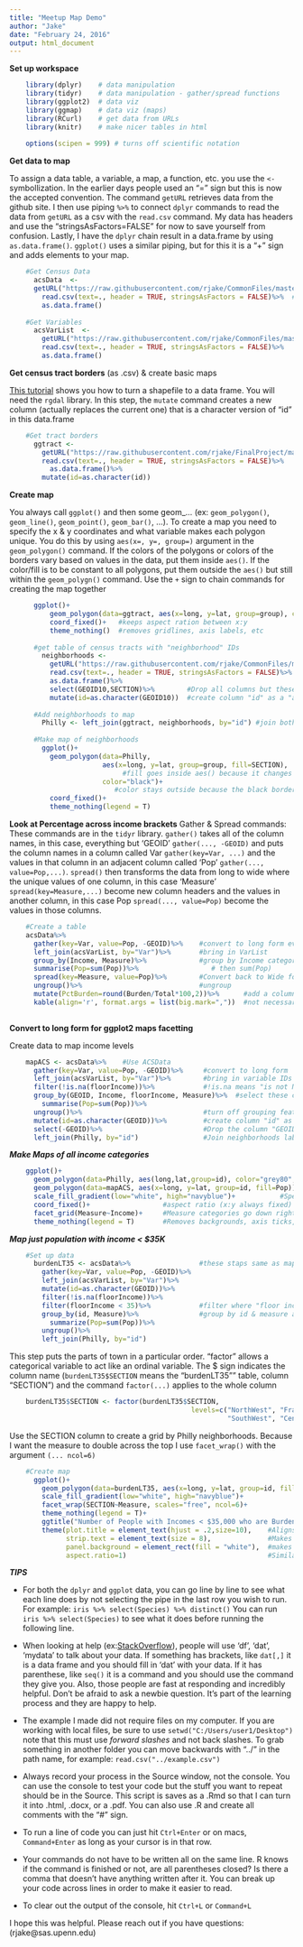 ```yaml
---
title: "Meetup Map Demo"
author: "Jake"
date: "February 24, 2016"
output: html_document
---
```

**Set up workspace**
  
```r
    library(dplyr)    # data manipulation
    library(tidyr)    # data manipulation - gather/spread functions
    library(ggplot2)  # data viz
    library(ggmap)    # data viz (maps)
    library(RCurl)    # get data from URLs
    library(knitr)    # make nicer tables in html
    
    options(scipen = 999) # turns off scientific notation
```

**Get data to map**

To assign a data table, a variable, a map, a function, etc. you use the ```<-```  symbollization. In the earlier days people used an "=" sign but this is now the accepted convention. The command ```getURL``` retrieves data from the github site. I then use piping ```%>%``` to connect ```dplyr``` commands to read the data from ```getURL``` as a csv with the ```read.csv``` command. My data has headers and use the "stringsAsFactors=FALSE" for now to save yourself from confusion. Lastly, I have the ```dplyr``` chain result in a data.frame by using ```as.data.frame()```. ```ggplot()``` uses a similar piping, but for this it is a "+" sign and adds elements to your map. 
    
```r
    #Get Census Data
      acsData  <- 
      getURL("https://raw.githubusercontent.com/rjake/CommonFiles/master/PHL_HousingBurden2014.csv")%>%
        read.csv(text=., header = TRUE, stringsAsFactors = FALSE)%>%  # the dot means "this data" in the pipe
        as.data.frame()                                               
    
    #Get Variables
      acsVarList  <- 
        getURL("https://raw.githubusercontent.com/rjake/CommonFiles/master/PHL_HousingBurden2014_varList.csv")%>%
        read.csv(text=., header = TRUE, stringsAsFactors = FALSE)%>%
        as.data.frame()
```

**Get census tract borders** (as .csv) & create basic maps

[This tutorial](http://www.kevjohnson.org/making-maps-in-r) shows you how to turn a shapefile to a data frame. You will need the ```rgdal``` library. In this step, the ```mutate``` command creates a new column (actually replaces the current one) that is a character version of "id" in this data.frame
    
```r
    #Get tract borders
      ggtract <- 
        getURL("https://raw.githubusercontent.com/rjake/FinalProject/master/ggtract.csv")%>%
        read.csv(text=., header = TRUE, stringsAsFactors = FALSE)%>%
          as.data.frame()%>%
        mutate(id=as.character(id))
```

**Create map**

You always call ```ggplot()``` and then some geom_... (ex: ```geom_polygon()```, ```geom_line()```, ```geom_point()```, ```geom_bar()```, ...).  To create a map you need to specify the x & y coordinates and what variable makes each polygon unique. You do this by using ```aes(x=, y=, group=)``` argument in the ```geom_polygon()``` command. If the colors of the polygons or colors of the borders vary based on values in the data, put them inside ```aes()```. If the color/fill is to be constant to all polygons, put them outside the ```aes()``` but still within the ```geom_polygn()``` command. Use the ```+``` sign to chain commands for creating the map together

```r
      ggplot()+
          geom_polygon(data=ggtract, aes(x=long, y=lat, group=group), color="black", fill="gray95")+
          coord_fixed()+   #keeps aspect ration between x:y
          theme_nothing()  #removes gridlines, axis labels, etc
      
      #get table of census tracts with "neighborhood" IDs
        neighborhoods <- 
          getURL("https://raw.githubusercontent.com/rjake/CommonFiles/master/PhillyCentroidsWGS84.csv")%>%
          read.csv(text=., header = TRUE, stringsAsFactors = FALSE)%>%
          as.data.frame()%>%
          select(GEOID10,SECTION)%>%        #Drop all columns but these 2
          mutate(id=as.character(GEOID10))  #create column "id" as a "as.character" version of (GEOID)
      
      #Add neighborhoods to map
        Philly <- left_join(ggtract, neighborhoods, by="id") #join both data frames by the "id" column
      
      #Make map of neighborhoods
        ggplot()+
          geom_polygon(data=Philly, 
                       aes(x=long, y=lat, group=group, fill=SECTION), 
                            #fill goes inside aes() because it changes based on value in the data
                       color="black")+ 
                          #color stays outside because the black border applies to all census tracts
          coord_fixed()+
          theme_nothing(legend = T)
```


**Look at Percentage across income brackets**
Gather & Spread commands: These commands are in the ```tidyr``` library. ```gather()``` takes all of the column names, in this case, everything but 'GEOID' ```gather(..., -GEOID)``` and puts the column names in a column called Var ```gather(key=Var, ...)``` and the values in that column in an adjacent column called 'Pop' ```gather(..., value=Pop,...)```. ```spread()``` then transforms the data from long to wide where the unique values of one column, in this case 'Measure' ```spread(key=Measure,...)``` become new column headers and the values in another column, in this case Pop ```spread(..., value=Pop)``` become the values in those columns.
```r
    #Create a table
    acsData%>%
      gather(key=Var, value=Pop, -GEOID)%>%    #convert to long form everything but the GEOID column
      left_join(acsVarList, by="Var")%>%       #bring in VarList
      group_by(Income, Measure)%>%             #group by Income category and Measure (total or burden #s) 
      summarise(Pop=sum(Pop))%>%                  # then sum(Pop)
      spread(key=Measure, value=Pop)%>%        #Convert back to Wide form using the Measure & Pop columns
      ungroup()%>%                             #ungroup
      mutate(PctBurden=round(Burden/Total*100,2))%>%      #add a column that calculates the % of Burden/Total
      kable(align='r', format.args = list(big.mark=","))  #not necessary, used to make html/word output easier to read
        

```


**Convert to long form for ggplot2 maps facetting**

Create data to map income levels

```r
    mapACS <- acsData%>%    #Use ACSData
      gather(key=Var, value=Pop, -GEOID)%>%     #convert to long form
      left_join(acsVarList, by="Var")%>%        #bring in variable IDs
      filter(!is.na(floorIncome))%>%            #!is.na means "is not NA"
      group_by(GEOID, Income, floorIncome, Measure)%>%  #select these columns to aggregate data then sum(Pop)
        summarise(Pop=sum(Pop))%>%                         
      ungroup()%>%                              #turn off grouping feature
      mutate(id=as.character(GEOID))%>%         #create column "id" as a "as.character" version of (GEOID)
      select(-GEOID)%>%                         #Drop the column "GEOID"
      left_join(Philly, by="id")                #Join neighborhoods labels to census tract IDs
```

***Make Maps of all income categories***

```r
    ggplot()+
      geom_polygon(data=Philly, aes(long,lat,group=id), color="grey80", fill="white", size=.5)+  #base map
      geom_polygon(data=mapACS, aes(x=long, y=lat, group=id, fill=Pop))+                  #map with totals
      scale_fill_gradient(low="white", high="navyblue")+           #Specifies colors for map aes(fill=Pop)
      coord_fixed()+                  #aspect ratio (x:y always fixed)
      facet_grid(Measure~Income)+     #Measure categories go down right side, Income categories across the top
      theme_nothing(legend = T)       #Removes backgrounds, axis ticks, gridlines, etc; leaves legend
```  

***Map just population  with income < $35K***

```r
    #Set up data
      burdenLT35 <- acsData%>%                 #these staps same as mapACS introsteps
        gather(key=Var, value=Pop, -GEOID)%>%
        left_join(acsVarList, by="Var")%>%  
        mutate(id=as.character(GEOID))%>%
        filter(!is.na(floorIncome))%>% 
        filter(floorIncome < 35)%>%            #filter where "floor income is less than 35"
        group_by(id, Measure)%>%               #group by id & measure and sum(Pop)
          summarize(Pop=sum(Pop))%>%
        ungroup()%>% 
        left_join(Philly, by="id")
```

This step puts the parts of town in a particular order. "factor" allows a categorical variable to act like an ordinal variable. The $ sign indicates the column name (```burdenLT35$SECTION``` means the "burdenLT35"" table, column "SECTION") and the command ```factor(...)``` applies to the whole column

```r
    burdenLT35$SECTION <- factor(burdenLT35$SECTION,
                                             levels=c("NorthWest", "FrankfordKennsington","NorthEast",
                                                      "SouthWest", "CenterCity","SouthPhilly"), ordered = TRUE)
```

Use the SECTION column to create a grid by Philly neighborhoods. Because I want the measure to double across the top I use ```facet_wrap()``` with the argument ```(... ncol=6)```

```r
    #Create map
      ggplot()+
        geom_polygon(data=burdenLT35, aes(x=long, y=lat, group=id, fill=Pop), color="grey80", size=.5)+ 
        scale_fill_gradient(low="white", high="navyblue")+
        facet_wrap(SECTION~Measure, scales="free", ncol=6)+
        theme_nothing(legend = T)+
        ggtitle("Number of People with Incomes < $35,000 who are Burdened by Housing Costs")+
        theme(plot.title = element_text(hjust = .2,size=10),    #Aligns the title
              strip.text = element_text(size = 8),              #Makes the panel titles size 8 font
              panel.background = element_rect(fill = "white"),  #makes the area behind the map white 
              aspect.ratio=1)                                   #Similar to coord_fixed when using facet_wrap
```

***TIPS***

* For both the ```dplyr``` and ```ggplot``` data, you can go line by line to see what each line does by not selecting the pipe in the last row you wish to run. For example: ```iris %>% select(Species) %>% distinct()``` You can run ```iris %>% select(Species)``` to see what it does before running the following line.

* When looking at help (ex:[StackOverflow](http://stackoverflow.com/questions/tagged/r)), people will use 'df', 'dat', 'mydata' to talk about your data. If something has brackets, like ```dat[,]``` it is a data frame and you should fill in 'dat' with your data. If it has parenthese, like ```seq()``` it is a command and you should use the command they give you. Also, those people are fast at responding and incredibly helpful. Don't be afraid to ask a newbie question. It's part of the learning process and they are happy to help.

* The example I made did not require files on my computer. If you are working with local files, be sure to use ```setwd("C:/Users/user1/Desktop")``` note that this must use *forward slashes* and not back slashes. To grab something in another folder you can move backwards with "../" in the path name, for example: ```read.csv("../example.csv")```

* Always record your process in the Source window, not the console. You can use the console to test your code but the stuff you want to repeat should be in the Source. This script is saves as a .Rmd so that I can turn it into .html, .docx, or a .pdf. You can also use .R and create all comments with the "#" sign.

* To run a line of code you can just hit ```Ctrl+Enter``` or on macs, ```Command+Enter``` as long as your cursor is in that row.

* Your commands do not have to be written all on the same line. R knows if the command is finished or not, are all parentheses closed? Is there a comma that doesn't have anything written after it. You can break up your code across lines in order to make it easier to read.

* To clear out the output of the console, hit ```Ctrl+L``` or ```Command+L```

I hope this was helpful. Please reach out if you have questions: (rjake@sas.upenn.edu)
